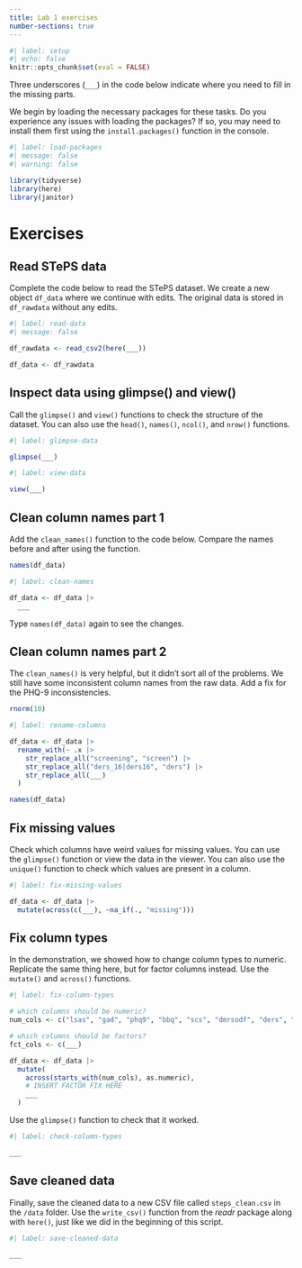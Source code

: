 ```yaml
---
title: Lab 1 exercises
number-sections: true
---
```


```r
#| label: setup
#| echo: false
knitr::opts_chunk$set(eval = FALSE)
```

::: {.callout-tip}
Three underscores (`___`) in the code below indicate where you need to fill in the missing parts.
:::

We begin by loading the necessary packages for these tasks. Do you experience any issues with loading the packages? If so, you may need to install them first using the `install.packages()` function in the console.

```r
#| label: load-packages
#| message: false
#| warning: false

library(tidyverse)
library(here)
library(janitor)
```

# Exercises

## Read STePS data

Complete the code below to read the STePS dataset. We create a new object `df_data` where we continue with edits. The original data is stored in `df_rawdata` without any edits.

```r
#| label: read-data
#| message: false

df_rawdata <- read_csv2(here(___))

df_data <- df_rawdata
```

## Inspect data using glimpse() and view()

Call the `glimpse()` and `view()` functions to check the structure of the dataset. You can also use the `head()`, `names()`, `ncol()`, and `nrow()` functions.

```r
#| label: glimpse-data

glimpse(___)
```

```r
#| label: view-data

view(___)
```

## Clean column names part 1

Add the `clean_names()` function to the code below. Compare the names before and after using the function.

```r
names(df_data)
```

```r
#| label: clean-names

df_data <- df_data |> 
  ___

```

Type `names(df_data)` again to see the changes.

## Clean column names part 2

The `clean_names()` is very helpful, but it didn't sort all of the problems. We still have some inconsistent column names from the raw data. Add a fix for the PHQ-9 inconsistencies.

```r
rnorm(10)
```

```r
#| label: rename-columns

df_data <- df_data |> 
  rename_with(~ .x |> 
    str_replace_all("screening", "screen") |> 
    str_replace_all("ders_16|ders16", "ders") |> 
    str_replace_all(___)
  )

names(df_data)
```

## Fix missing values

Check which columns have weird values for missing values. You can use the `glimpse()` function or view the data in the viewer. You can also use the `unique()` function to check which values are present in a column.

```r
#| label: fix-missing-values

df_data <- df_data |> 
  mutate(across(c(___), ~na_if(., "missing")))

```

## Fix column types

In the demonstration, we showed how to change column types to numeric. Replicate the same thing here, but for factor columns instead. Use the `mutate()` and `across()` functions.

```r
#| label: fix-column-types

# which columns should be numeric?
num_cols <- c("lsas", "gad", "phq9", "bbq", "scs", "dmrsodf", "ders", "pid_5")

# which columns should be factors?
fct_cols <- c(___)

df_data <- df_data |> 
  mutate(
    across(starts_with(num_cols), as.numeric),
    # INSERT FACTOR FIX HERE
    ___
  )
```

Use the `glimpse()` function to check that it worked.

```r
#| label: check-column-types

___
```

## Save cleaned data

Finally, save the cleaned data to a new CSV file called `steps_clean.csv` in the `/data` folder. Use the `write_csv()` function from the *readr* package along with `here()`, just like we did in the beginning of this script.

```r
#| label: save-cleaned-data

___
```
